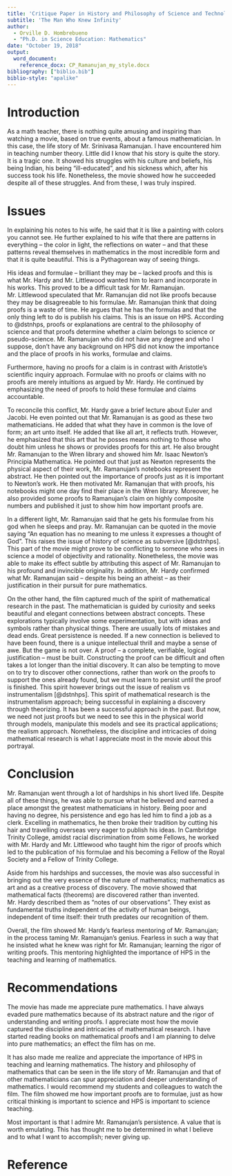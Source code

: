 ```yaml
---
title: 'Critique Paper in History and Philosophy of Science and Technology Education'
subtitle: 'The Man Who Knew Infinity'
author:
  - Orville D. Hombrebueno
  - "Ph.D. in Science Education: Mathematics"
date: "October 19, 2018"
output:
  word_document:
    reference_docx: CP_Ramanujan_my_style.docx
bibliography: ["biblio.bib"]
biblio-style: "apalike"
---
```

# Introduction

As a math teacher, there is nothing quite amusing and inspiring than watching a movie, based on true events, about a famous mathematician. In this case, the life story of Mr. Srinivasa Ramanujan. I have encountered him in teaching number theory. Little did I know that his story is quite the story. It is a tragic one. It showed his struggles with his culture and beliefs, his being Indian, his being "ill-educated", and his sickness which, after his success took his life. Nonetheless, the movie showed how he succeeded despite all of these struggles. And from these, I was truly inspired.

# Issues

In explaining his notes to his wife, he said that it is like a painting with colors you cannot see. He further explained to his wife that there are patterns in everything -- the color in light, the reflections on water -- and that these patterns reveal themselves in mathematics in the most incredible form and that it is quite beautiful. This is a Pythagorean way of seeing things.

His ideas and formulae -- brilliant they may be -- lacked proofs and this is what Mr. Hardy and Mr. Littlewood wanted him to learn and incorporate in his works. This proved to be a difficult task for Mr. Ramanujan. Mr. Littlewood speculated that Mr. Ramanujan did not like proofs because they may be disagreeable to his formulae. Mr. Ramanujan think that doing proofs is a waste of time. He argues that he has the formulas and that the only thing left to do is publish his claims. This is an issue on HPS. According to @dstnhps, proofs or explanations are central to the philosophy of science and that proofs determine whether a claim belongs to science or pseudo-science. Mr. Ramanujan who did not have any degree and who I suppose, don't have any background on HPS did not know the importance and the place of proofs in his works, formulae and claims.

Furthermore, having no proofs for a claim is in contrast with Aristotle's scientific inquiry approach. Formulae with no proofs or claims with no proofs are merely intuitions as argued by Mr. Hardy. He continued by emphasizing the need of proofs to hold these formulae and claims accountable.

To reconcile this conflict, Mr. Hardy gave a brief lecture about Euler and Jacobi. He even pointed out that Mr. Ramanujan is as good as these two mathematicians. He added that what they have in common is the love of form; an art unto itself. He added that like all art, it reflects truth. However, he emphasized that this art that he posses means nothing to those who doubt him unless he shows or provides proofs for this art. He also brought Mr. Ramanujan to the Wren library and showed him Mr. Isaac Newton's Principia Mathematica. He pointed out that just as Newton represents the physical aspect of their work, Mr. Ramanujan's notebooks represent the abstract. He then pointed out the importance of proofs just as it is important to Newton's work. He then motivated Mr. Ramanujan that with proofs, his notebooks might one day find their place in the Wren library.  Moreover, he also provided some proofs to Ramanujan's claim on highly composite numbers and published it just to show him how important proofs are.

In a different light, Mr. Ramanujan said that he gets his formulae from his god when he sleeps and pray. Mr. Ramanujan can be quoted in the movie saying "An equation has no meaning to me unless it expresses a thought of God". This raises the issue of history of science as subversive [@dstnhps]. This part of the movie might prove to be conflicting to someone who sees in science a model of objectivity and rationality. Nonetheless, the movie was able to make its effect subtle by attributing this aspect of Mr. Ramanujan to his profound and invincible originality. In addition, Mr. Hardy confirmed what Mr. Ramanujan said -- despite his being an atheist -- as their justification in their pursuit for pure mathematics.

On the other hand, the film captured much of the spirit of mathematical research in the past. The mathematician is guided by curiosity and seeks beautiful and elegant connections between abstract concepts. These explorations typically involve some experimentation, but with ideas and symbols rather than physical things. There are usually lots of mistakes and dead ends. Great persistence is needed. If a new connection is believed to have been found, there is a unique intellectual thrill and maybe a sense of awe. But the game is not over. A proof -- a complete, verifiable, logical justification -- must be built. Constructing the proof can be difficult and often takes a lot longer than the initial discovery. It can also be tempting to move on to try to discover other connections, rather than work on the proofs to support the ones already found, but we must learn to persist until the proof is finished. This spirit however brings out the issue of realism vs instrumentalism [@dstnhps]. This spirit of mathematical research is the instrumentalism approach; being successful in explaining a discovery through theorizing. It has been a successful approach in the past. But now, we need not just proofs but we need to see this in the physical world through models, manipulate this models and see its practical applications; the realism approach. Nonetheless, the discipline and intricacies of doing mathematical research is what I appreciate most in the movie about this portrayal.

# Conclusion

Mr. Ramanujan went through a lot of hardships in his short lived life. Despite all of these things, he was able to pursue what he believed and earned a place amongst the greatest mathematicians in history. Being poor and having no degree, his persistence and ego has led him to find a job as a clerk. Excelling in mathematics, he then broke their tradition by cutting his hair and travelling overseas very eager to publish his ideas. In Cambridge Trinity College, amidst racial discrimination from some Fellows, he worked with Mr. Hardy and Mr. Littlewood who taught him the rigor of proofs which led to the publication of his formulae and his becoming a Fellow of the Royal Society and a Fellow of Trinity College.

Aside from his hardships and successes, the movie was also successful in bringing out the very essence of the nature of mathematics; mathematics as art and as a creative process of discovery. The movie showed that mathematical facts (theorems) are discovered rather than invented. Mr. Hardy described them as “notes of our observations”. They exist as fundamental truths independent of the activity of human beings, independent of time itself: their truth predates our recognition of them.

Overall, the film showed Mr. Hardy's fearless mentoring of Mr. Ramanujan; in the process taming Mr. Ramanujan's genius. Fearless in such a way that he insisted what he knew was right for Mr. Ramanujan; learning the rigor of writing proofs. This mentoring highlighted the importance of HPS in the teaching and learning of mathematics. 

# Recommendations

The movie has made me appreciate pure mathematics. I have always evaded pure mathematics because of its abstract nature and the rigor of understanding and writing proofs. I appreciate most how the movie captured the discipline and intricacies of mathematical research. I have started reading books on mathematical proofs and I am planning to delve into pure mathematics; an effect the film has on me.

It has also made me realize and appreciate the importance of HPS in teaching and learning mathematics. The history and philosophy of mathematics that can be seen in the life story of Mr. Ramanujan and that of other mathematicians can spur appreciation and deeper understanding of mathematics. I would recommend my students and colleagues to watch the film. The film showed me how important proofs are to formulae, just as how critical thinking is important to science and HPS is important to science teaching.

Most important is that I admire Mr. Ramanujan's persistence. A value that is worth emulating. This has thought me to be determined in what I believe and to what I want to accomplish; never giving up.

# Reference
